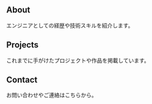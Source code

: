 ## About

エンジニアとしての経歴や技術スキルを紹介します。

## Projects

これまでに手がけたプロジェクトや作品を掲載しています。

## Contact

お問い合わせやご連絡はこちらから。